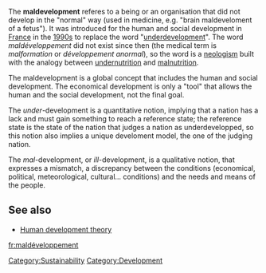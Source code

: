 The '''maldevelopment''' referes to a being or an organisation that did not develop in the "normal" way (used in medicine, e.g. "brain maldeveloment of a fetus"). It was introduced for the human and social development in [[France]] in the [[1990s]] to replace the word "[[underdevelopment]]". The word ''maldéveloppement'' did not exist since then (the medical term is ''malformation'' or ''développement anormal''), so the word is a [[neologism]] built with the analogy between [[undernutrition]] and [[malnutrition]].

The maldevelopment is a global concept that includes the human and social development. The economical development is only a "tool" that allows the human and the social development, not the final goal.

The ''under''-development is a quantitative notion, implying that a nation has a lack and must gain something to reach a reference state; the reference state is the state of the nation that judges a nation as underdevelopped, so this notion also implies a unique develoment model, the one of the judging nation.

The ''mal''-development, or ''ill''-development, is a qualitative notion, that expresses a mismatch, a discrepancy between the conditions (economical, political, meteorological, cultural... conditions) and the needs and means of the people.

== See also ==
* [[Human development theory]]

{{vocab-stub}}

[[fr:maldéveloppement]]
[[Category:Sustainability]]
[[Category:Development]]